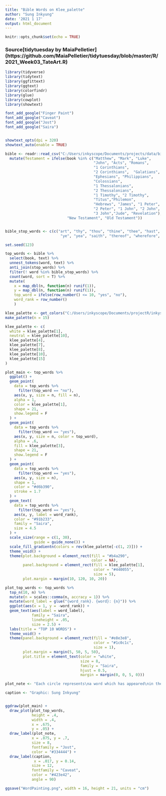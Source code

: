 ```yaml
---
title: "Bible Words on Klee_palette"
author: "Sung Inkyung"
date: '2021 1 17'
output: html_document
---
```


```r
knitr::opts_chunk$set(echo = TRUE)
```
### Source[tidytuesday by MaiaPelletier] (https://github.com/MaiaPelletier/tidytuesday/blob/master/R/2021_Week03_TateArt.R)
```r
library(tidyverse)
library(tidytext)
library(ggfittext)
library(ggtext)
library(colorfindr)
library(glue)
library(cowplot)
library(showtext)

font_add_google("Finger Paint")
font_add_google("Caveat")
font_add_google("Jost")
font_add_google("Saira")


showtext_opts(dpi = 320)
showtext_auto(enable = TRUE)
```


```r
bible <- readr::read_csv("C:/Users/inkyscope/Documents/projects/data/bible_kjv_new.csv") %>% 
  mutate(Testament = ifelse(book %in% c("Matthew", "Mark", "Luke",
                                        "John", "Acts", "Romans", 
                                        "1 Corinthians", 
                                        "2 Corinthians",  "Galatians",
                                        "Ephesians", "Philippians",
                                        "Colossians", 
                                        "1 Thessalonians",
                                        "2 Thessalonians", 
                                        "1 Timothy", "2 Timothy",
                                        "Titus","Philemon",
                                        "Hebrews", "James", "1 Peter",
                                        "2 Peter", "1 John", "2 John",
                                        "3 John","Jude", "Revelation"), 
                            "New Testament", "Old Testament"))


bible_stop_words <- c(c("art", "thy", "thou", "thine", "thee", "hast", "hath","shalt",
                         "ye", "yea", "saith", "thereof", "wherefore", "lo", "aaron", "aaron's", "aaronites", "abarim"))
```


```r
set.seed(123)

top_words <- bible %>% 
  select(book, text) %>% 
  unnest_tokens(word, text) %>% 
  anti_join(stop_words) %>% 
  filter(! word %in% bible_stop_words) %>% 
  count(word, sort = T) %>% 
  mutate(
    x = map_dbl(n, function(n) runif(1)),
    y = map_dbl(n, function(n) runif(1)),
    top_word = ifelse(row_number() <= 10, "yes", "no"),
    word_rank = row_number()
    )

klee_palette <- get_colors("C:/Users/inkyscope/Documents/projectR/inkyscroll/images/PaulKleecastle-and-sun-1928.jpg") %>% 
make_palette(n = 15)

klee_palette <- c(
  white = klee_palette[1],
  neutral = klee_palette[10],
  klee_palette[4],
  klee_palette[7],
  klee_palette[8],
  klee_palette[10],
  klee_palette[15]
)
```


```r
plot_main <- top_words %>% 
  ggplot() +
  geom_point(
    data = top_words %>% 
      filter(top_word == "no"),
    aes(x, y, size = n, fill = n),
    alpha = 1,
    color = klee_palette[1],
    shape = 21,
    show.legend = F
  ) +
  geom_point(
    data = top_words %>% 
      filter(top_word == "yes"),
    aes(x, y, size = n, color = top_word),
    alpha = .6,
    fill = klee_palette[3],
    shape = 21,
    show.legend = F
  ) +
  geom_point(
    data = top_words %>% 
      filter(top_word == "yes"),
    aes(x, y, size = n),
    shape = 1, 
    color = "#d6b390",
    stroke = 1.7
  ) +
  geom_text(
    data = top_words %>% 
      filter(top_word == "yes"),
    aes(x, y, label = word_rank),
    color = "#91b233",
    family = "Saira",
    size = 4.5
  ) +
  scale_size(range = c(1, 30),
             guide = guide_none()) +
  scale_fill_gradientn(colors = rev(klee_palette[-c(1, 2)])) +
  theme_void() +
  theme(plot.background = element_rect(fill = "#b4a290",
                                       color = NA),
        panel.background = element_rect(fill = klee_palette[1],
                                        color = "#440055",
                                        size = 5),
        plot.margin = margin(10, 120, 10, 20))

plot_top_words <- top_words %>% 
  top_n(10, n) %>% 
  mutate(n = scales::comma(n, accracy = 1)) %>% 
  mutate(word_label = glue("{word_rank}. {word}: {n}")) %>% 
  ggplot(aes(x = 1, y = -word_rank)) +
  geom_text(aes(label = word_label),
            family = "Saira",
            lineheight = .05,
            size = 2.5) +
  labs(title = "TOP 10 WORDS") +
  theme_void() +
  theme(panel.background = element_rect(fill = "#e8e3e8", 
                                        color = "#1c0c1c", 
                                        size = 1),
        plot.margin = margin(5, 50, 5, 50),
        plot.title = element_text(color = "white",
                                  size = 8, 
                                  family = "Saira",
                                  hjust = 0.5, 
                                  margin = margin(0, 0, 5, 0)))

plot_note <- "Each circle represents\na word which has appeared\nin the books of bible.\n\n The area of each circle is\nproportional to its own\nfrequency across bible books.\n\n Colors are inspired by\nCastle and Sun 1928\nby Paul Klee."

caption <- "Graphic: Sung Inkyung"


ggdraw(plot_main) +
  draw_plot(plot_top_words, 
            height = .4, 
            width = .4, 
            x = .675,
            y = .05) +
  draw_label(plot_note, 
            x = .875, y = .7,
            size = 8, 
            fontfamily = "Jost",
            color = "#334444") +
  draw_label(caption, 
             x = .017, y = 0.14,
            size = 12, 
            fontfamily = "Caveat",
            color = "#423e42",
            angle = 90) 

ggsave("WordPainting.png", width = 16, height = 21, units = "cm")

```

